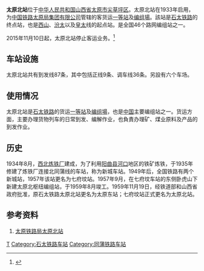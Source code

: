 {{coord|37.91726|112.55959|display=title}}
{{Infobox China railway station 
|车站名称 = 太原北站
|图片 = 
|图片介紹 = 
|车站名称拼音 = Taiyuan Bei
|电报码 = TBV
|拼音码 = TYB
|车站位置 = 山西省太原市尖草坪区
|线路 = [[石太铁路|石太铁路]]
|车站等级 = [[一等站_(中鐵)|一等站]]
|月台数目 = 9個
}}
'''太原北站'''位于[[中华人民共和国|中华人民共和国]][[山西省|山西省]][[太原市|太原市]][[尖草坪区|尖草坪区]]。太原北站在1933年启用，为[[中国铁路太原局集团有限公司|中国铁路太原局集团有限公司]]管辖的客货运[[一等站_(中鐵)|一等站]]及[[编组場|编组場]]。該站是[[石太铁路|石太铁路]]的终点站，也是[[西山|西山]]、[[汾太|汾太]]以及[[皇太|皇太]]线的起点站。是全国46个路网编组站之一。

2015年11月10日起，太原北站停止客运业务。<ref>{{cite news |title=太原北站取消客运业务 9趟客运列车不再停靠 |url=http://news.163.com/15/1111/09/B84NH1NB00014Q4P_mobile.html |accessdate=2018-12-10 |work=山西新闻网 山西经济日报 |date=2015-11-11 |archive-date=2018-12-10 |archive-url=https://web.archive.org/web/20181210112641/http://news.163.com/15/1111/09/B84NH1NB00014Q4P_mobile.html |dead-url=no }}</ref>

==车站设施==
太原北站共有到发线87条，其中包括正线9条、调车线36条。另設有六个车场。

==使用情况==
太原北站是[[石太铁路|石太铁路]]的货运[[一等站_(中鐵)|一等站]]及[[编组場|编组場]]，也是[[中国|中国]]主要编组站之一。货运方面，主要办理货物列车的日常到发、编解作业，也負責办理矿、煤业原料及产品的到发作业。

==历史==
1934年8月，[[太原钢铁|西北炼铁厂]]建成，为了利用[[阳曲县|阳曲县]][[河口镇_(古交市)|河口]]地区的铁矿炼铁，于1935年修建了炼铁厂连接北同蒲线的车站，称为新城车站。1949年后，全国铁路有两个新城站，1957年该站更名为七府坟站。1957年9月，在七府坟车站的东侧卧虎山下新建太原北枢纽编组站，于1959年8月竣工。1959年11月19日，经铁道部和山西省政府批准，原石太铁路太原北站更名为太原东站；七府坟站正式更名为太原北站。

==参考资料==
#[https://web.archive.org/web/20070926233927/http://www.tytlj.com.cn/TTCS/YSC/tybz.htm 太原铁路局太原北站]
{{reflist}}

{{China-rail-stub}}
{{石太铁路}}
{{同蒲铁路}}
{{石太客运专线}}
{{上兰村线}}
{{中国铁路枢纽}}
{{太原公共交通}}

[[Category:太原市铁路车站|T]]
[[Category:石太铁路车站|Category:石太铁路车站]]
[[Category:同蒲铁路车站|Category:同蒲铁路车站]]